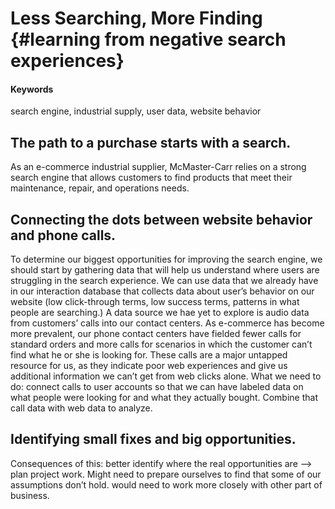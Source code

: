 # Less Searching, More Finding {#learning from negative search experiences}

#### Keywords {-}

search engine, industrial supply, user data, website behavior

## The path to a purchase starts with a search.

As an e-commerce industrial supplier, McMaster-Carr relies on a strong search engine that allows customers to find products that meet their maintenance, repair, and operations needs.

## Connecting the dots between website behavior and phone calls.

To determine our biggest opportunities for improving the search engine, we should start by gathering data that will help us understand where users are struggling in the search experience. We can use data that we already have in our interaction database that collects data about user's behavior on our website (low click-through terms, low success terms, patterns in what people are searching.) A data source we hae yet to explore is audio data from customers' calls into our contact centers. As e-commerce has become more prevalent, our phone contact centers have fielded fewer calls for standard orders and more calls for scenarios in which the customer can't find what he or she is looking for. These calls are a major untapped resource for us, as they indicate poor web experiences and give us additional information we can't get from web clicks alone. What we need to do: connect calls to user accounts so that we can have labeled data on what people were looking for and what they actually bought. Combine that call data with web data to analyze.

## Identifying small fixes and big opportunities.

Consequences of this: better identify where the real opportunities are --> plan project work. Might need to prepare ourselves to find that some of our assumptions don't hold. would need to work more closely with other part of business. 
